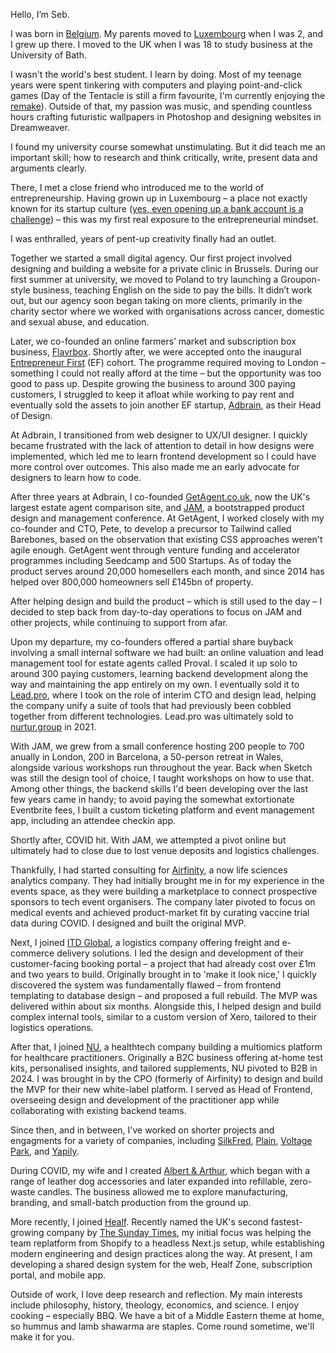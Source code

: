 Hello, I’m Seb.

I was born in [Belgium](https://www.youtube.com/watch?v=QlwHotpl9DA). My parents moved to [Luxembourg](https://www.youtube.com/watch?v=6r9Fif9BgjM) when I was 2, and I grew up there. I moved to the UK when I was 18 to study business at the University of Bath.

I wasn't the world's best student. I learn by doing. Most of my teenage years were spent tinkering with computers and playing point-and-click games (Day of the Tentacle is still a firm favourite, I'm currently enjoying the [remake](https://store.steampowered.com/app/388210/Day_of_the_Tentacle_Remastered/)). Outside of that, my passion was music, and spending countless hours crafting futuristic wallpapers in Photoshop and designing websites in Dreamweaver. 

I found my university course somewhat unstimulating. But it did teach me an important skill; how to research and think critically, write, present data and arguments clearly.

There, I met a close friend who introduced me to the world of entrepreneurship. Having grown up in Luxembourg – a place not exactly known for its startup culture ([yes, even opening up a bank account is a challenge](https://www.luxtimes.lu/businessandfinance/are-banking-hurdles-in-luxembourg-hindering-startup-growth/53698931.html)) – this was my first real exposure to the entrepreneurial mindset. 

I was enthralled, years of pent-up creativity finally had an outlet.

Together we started a small digital agency. Our first project involved designing and building a website for a private clinic in Brussels. During our first summer at university, we moved to Poland to try launching a Groupon-style business, teaching English on the side to pay the bills. It didn’t work out, but our agency soon began taking on more clients, primarily in the charity sector where we worked with organisations across cancer, domestic and sexual abuse, and education.

Later, we co-founded an online farmers’ market and subscription box business, [Flavrbox](https://www.theguardian.com/lifeandstyle/2012/nov/21/christmas-gift-ideas-food-drink). Shortly after, we were accepted onto the inaugural [Entrepreneur First](https://www.joinef.com/) (EF) cohort. The programme required moving to London – something I could not really afford at the time – but the opportunity was too good to pass up. Despite growing the business to around 300 paying customers, I struggled to keep it afloat while working to pay rent and eventually sold the assets to join another EF startup, [Adbrain](http://www.adbrain.com/), as their Head of Design.

At Adbrain, I transitioned from web designer to UX/UI designer. I quickly became frustrated with the lack of attention to detail in how designs were implemented, which led me to learn frontend development so I could have more control over outcomes. This also made me an early advocate for designers to learn how to code. 

After three years at Adbrain, I co-founded [GetAgent.co.uk](https://getagent.co.uk/), now the UK's largest estate agent comparison site, and [JAM](https://makingjam.io/), a bootstrapped product design and management conference. At GetAgent, I worked closely with my co-founder and CTO, Pete, to develop a precursor to Tailwind called Barebones, based on the observation that existing CSS approaches weren't agile enough. GetAgent went through venture funding and accelerator programmes including Seedcamp and 500 Startups. As of today the product serves around 20,000 homesellers each month, and since 2014 has helped over 800,000 homeowners sell £145bn of property.

After helping design and build the product – which is still used to the day – I decided to step back from day-to-day operations to focus on JAM and other projects, while continuing to support from afar. 

Upon my departure, my co-founders offered a partial share buyback involving a small internal software we had built: an online valuation and lead management tool for estate agents called Proval. I scaled it up solo to around 300 paying customers, learning backend development along the way and maintaining the app entirely on my own. I eventually sold it to [Lead.pro](https://lead.pro/), where I took on the role of interim CTO and design lead, helping the company unify a suite of tools that had previously been cobbled together from different technologies. Lead.pro was ultimately sold to [nurtur.group](https://nurtur.group/) in 2021.

With JAM, we grew from a small conference hosting 200 people to 700 anually in London, 200 in Barcelona, a 50-person retreat in Wales, alongside various workshops run throughout the year. Back when Sketch was still the design tool of choice, I taught workshops on how to use that. 
Among other things, the backend skills I'd been developing over the last few years came in handy; to avoid paying the somewhat extortionate Eventbrite fees, I built a custom ticketing platform and event management app, including an attendee checkin app.

Shortly after, COVID hit. With JAM, we attempted a pivot online but ultimately had to close due to lost venue deposits and logistics challenges. 

Thankfully, I had started consulting for [Airfinity](https://www.airfinity.com/), a now life sciences analytics company. They had initially brought me in for my experience in the events space, as they were building a marketplace to connect prospective sponsors to tech event organisers. The company later pivoted to focus on medical events and achieved product-market fit by curating vaccine trial data during COVID. I designed and built the original MVP.

Next, I joined [ITD Global](https://www.itdglobal.com/), a logistics company offering freight and e-commerce delivery solutions. I led the design and development of their customer-facing booking portal – a project that had already cost over £1m and two years to build. Originally brought in to 'make it look nice,' I quickly discovered the system was fundamentally flawed – from frontend templating to database design – and proposed a full rebuild. The MVP was delivered within about six months. Alongside this, I helped design and build complex internal tools, similar to a custom version of Xero, tailored to their logistics operations.

After that, I joined [NU](https://www.thenu.com/), a healthtech company building a multiomics platform for healthcare practitioners. Originally a B2C business offering at-home test kits, personalised insights, and tailored supplements, NU pivoted to B2B in 2024. I was brought in by the CPO (formerly of Airfinity) to design and build the MVP for their new white-label platform. I served as Head of Frontend, overseeing design and development of the practitioner app while collaborating with existing backend teams. 

Since then, and in between, I've worked on shorter projects and engagments for a variety of companies, including [SilkFred](https://silkfred.com/), [Plain](https://plain.com/), [Voltage Park](https://www.voltagepark.com/), and [Yapily](https://www.yapily.com/).

During COVID, my wife and I created [Albert & Arthur](https://www.albert-arthur.com/), which began with a range of leather dog accessories and later expanded into refillable, zero-waste candles. The business allowed me to explore manufacturing, branding, and small-batch production from the ground up.

More recently, I joined [Healf](https://healf.com/). Recently named the UK's second fastest-growing company by [The Sunday Times](https://www.thetimes.com/sunday-times-100-fast-growth/company-feature/article/uk-fastest-growing-companies-2025-3svtnzj3g), my initial focus was helping the team replatform from Shopify to a headless Next.js setup, while establishing modern engineering and design practices along the way. At present, I am developing a shared design system for the web, Healf Zone, subscription portal, and mobile app.

Outside of work, I love deep research and reflection. My main interests include philosophy, history, theology, economics, and science. I enjoy cooking – especially BBQ. We have a bit of a Middle Eastern theme at home, so hummus and lamb shawarma are staples. Come round sometime, we'll make it for you.


